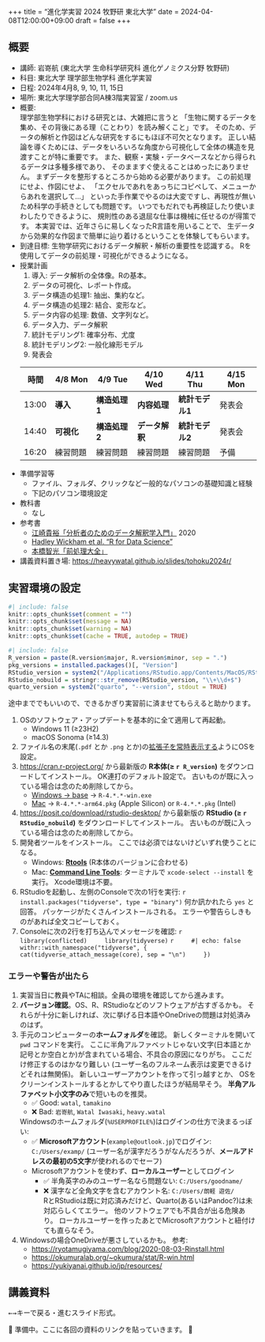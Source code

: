 +++
title = "進化学実習 2024 牧野研 東北大学"
date = 2024-04-08T12:00:00+09:00
draft = false
+++

## 概要

-   講師: 岩嵜航 (東北大学 生命科学研究科 進化ゲノミクス分野 牧野研)
-   科目: 東北大学 理学部生物学科 進化学実習
-   日程: 2024年4月8, 9, 10, 11, 15日
-   場所: 東北大学理学部合同A棟3階実習室 / zoom.us
-   概要:<br>
    理学部生物学科における研究とは、大雑把に言うと
    「生物に関するデータを集め、その背後にある理（ことわり）を読み解くこと」です。
    そのため、データの解析と作図はどんな研究をするにもほぼ不可欠となります。
    正しい結論を導くためには、データをいろいろな角度から可視化して全体の構造を見渡すことが特に重要です。
    また、観察・実験・データベースなどから得られるデータは多種多様であり、
    そのまますぐ使えることはめったにありません。
    まずデータを整形するところから始める必要があります。
    この前処理にせよ、作図にせよ、
    「エクセルであれをあっちにコピペして、メニューからあれを選択して...」
    といった手作業でやるのは大変ですし、再現性が無いため科学の手続きとしても問題です。
    いつでもだれでも再検証したり使いまわしたりできるように、
    規則性のある退屈な仕事は機械に任せるのが得策です。
    本実習では、近年さらに易しくなったR言語を用いることで、
    生データから効果的な作図まで簡単に辿り着けるということを体験してもらいます。
-   到達目標:
    生物学研究におけるデータ解釈・解析の重要性を認識する。
    Rを使用してデータの前処理・可視化ができるようになる。
-   授業計画
    1. 導入: データ解析の全体像。Rの基本。
    2. データの可視化、レポート作成。
    3. データ構造の処理1: 抽出、集約など。
    4. データ構造の処理2: 結合、変形など。
    5. データ内容の処理: 数値、文字列など。
    6. データ入力、データ解釈
    7. 統計モデリング1: 確率分布、尤度
    8. 統計モデリング2: 一般化線形モデル
    9. 発表会

    | 時間  | 4/8 Mon | 4/9 Tue | 4/10 Wed | 4/11 Thu | 4/15 Mon |
    | ----- | -------- | -------- | -------- | -------- | -------- |
    | 13:00 | **導入** | **構造処理1** | **内容処理** | **統計モデル1** | 発表会 |
    | 14:40 | **可視化** | **構造処理2** | **データ解釈** | **統計モデル2** | 発表会 |
    | 16:20 | 練習問題 | 練習問題 | 練習問題 | 練習問題 | 予備 |

-   準備学習等
    - ファイル、フォルダ、クリックなど一般的なパソコンの基礎知識と経験
    - 下記のパソコン環境設定
-   教科書
    - なし
-   参考書
    - [江崎貴裕「分析者のためのデータ解釈学入門」](https://www.amazon.co.jp/dp/B08Q7RN6XL?&linkCode=ll1&tag=heavywatal-22&linkId=019f7f04e33c452ca54983b45baa71d1&language=ja_JP&ref_=as_li_ss_tl) 2020
    - [Hadley Wickham et al. "R for Data Science"](https://r4ds.hadley.nz/)
    - [本橋智光「前処理大全」](https://www.amazon.co.jp/dp/4774196479?&linkCode=ll1&tag=heavywatal-22&linkId=71fd11103334f289e47373a7205d8392&language=ja_JP&ref_=as_li_ss_tl)
-   講義資料置き場: <https://heavywatal.github.io/slides/tohoku2024r/>


## 実習環境の設定

```r
#| include: false
knitr::opts_chunk$set(comment = "")
knitr::opts_chunk$set(message = NA)
knitr::opts_chunk$set(warning = NA)
knitr::opts_chunk$set(cache = TRUE, autodep = TRUE)
```

```r
#| include: false
R_version = paste(R.version$major, R.version$minor, sep = ".")
pkg_versions = installed.packages()[, "Version"]
RStudio_version = system2("/Applications/RStudio.app/Contents/MacOS/RStudio", "--version", stdout = TRUE)
RStudio_nobuild = stringr::str_remove(RStudio_version, "\\+\\d+$")
quarto_version = system2("quarto", "--version", stdout = TRUE)
```

途中まででもいいので、できるかぎり実習前に済ませてもらえると助かります。

1.  OSのソフトウェア・アップデートを基本的に全て適用して再起動。
    - Windows 11 (≥23H2)
    - macOS Sonoma (≥14.3)
1.  ファイル名の末尾(`.pdf` とか `.png` とか)の[拡張子を常時表示する](https://duckduckgo.com/?q=拡張子+表示)ようにOSを設定。
1.  <https://cran.r-project.org/>
    から最新版の **R本体(≥ `r R_version`)** をダウンロードしてインストール。
    OK連打のデフォルト設定で。
    古いものが既に入っている場合は念のため削除してから。
    - [Windows → base](https://cran.r-project.org/bin/windows/base) → `R-4.*.*-win.exe`
    - [Mac](https://cran.r-project.org/bin/macosx/)
      → `R-4.*.*-arm64.pkg` (Apple Silicon) or `R-4.*.*.pkg` (Intel)
1.  <https://posit.co/download/rstudio-desktop/>
    から最新版の **RStudio (≥ `r RStudio_nobuild`)** をダウンロードしてインストール。
    古いものが既に入っている場合は念のため削除してから。
1.  開発者ツールをインストール。
    ここでは必須ではないけどいずれ使うことになる。
    - Windows: [**Rtools**](https://cran.r-project.org/bin/windows/Rtools/)
      (R本体のバージョンに合わせる)
    - Mac: [**Command Line Tools**](https://duckduckgo.com/?q=command+line+tools):
      ターミナルで `xcode-select --install` を実行。
      Xcode環境は不要。
1.  RStudioを起動し、左側のConsoleで次の1行を実行:
    ```r
    install.packages("tidyverse", type = "binary")
    ```
    何か訊かれたら `yes` と回答。
    パッケージがたくさんインストールされる。
    エラーや警告らしきものがあれば全文コピーしておく。
1.  Consoleに次の2行を打ち込んでメッセージを確認:
    ```r
    library(conflicted)
    library(tidyverse)
    ```
    ```r
    #| echo: false
    withr::with_namespace("tidyverse", {
      cat(tidyverse_attach_message(core), sep = "\n")
    })
    ```


### エラーや警告が出たら

1.  実習当日に教員やTAに相談。全員の環境を確認してから進みます。
1.  **バージョン確認**。OS、R、RStudioなどのソフトウェアが古すぎるかも。
    それらが十分に新しければ、次に挙げる日本語やOneDriveの問題は対処済みのはず。
1.  手元のコンピューターの**ホームフォルダ**を確認。
    新しくターミナルを開いて `pwd` コマンドを実行。
    ここに半角アルファベットじゃない文字(日本語とか記号とか空白とか)が含まれている場合、不具合の原因になりがち。
    ここだけ修正するのはかなり難しい
    (ユーザー名のフルネーム表示は変更できるけどそれは無関係)。
    新しいユーザーアカウントを作って引っ越すとか、
    OSをクリーンインストールするとかしてやり直したほうが結局早そう。
    **半角アルファベット小文字のみ**で短いものを推奨。
    - ✅ Good: `watal`, `tamakino`
    - ❌ Bad: `岩嵜航`, `Watal Iwasaki`, `heavy.watal`

    Windowsのホームフォルダ(`%USERPROFILE%`)はログインの仕方で決まるっぽい:
    - ✅ **Microsoftアカウント**(`example@outlook.jp`)でログイン:
      `C:/Users/examp/` (ユーザー名が漢字だろうがなんだろうが、**メールアドレスの最初の5文字**が使われるのでセーフ)
    - Microsoftアカウントを使わず、**ローカルユーザー**としてログイン
      - ✅ 半角英字のみのユーザー名なら問題ない: `C:/Users/goodname/`
      - ❌ 漢字など全角文字を含むアカウント名: `C:/Users/朗軽 遊佐/`<br>
        RとRStudioは既に対応済みだけど、Quarto(あるいはPandoc?)は未対応らしくてエラー。
        他のソフトウェアでも不具合が出る危険あり。
        ローカルユーザーを作ったあとでMicrosoftアカウントと紐付けても直らなそう。
1.  Windowsの場合OneDriveが悪さしているかも。
    参考:
    - <https://ryotamugiyama.com/blog/2020-08-03-Rinstall.html>
    - <https://okumuralab.org/~okumura/stat/R-win.html>
    - <https://yukiyanai.github.io/jp/resources/>


## 講義資料

<kbd>←</kbd><kbd>→</kbd>キーで戻る・進むスライド形式。

🚧 準備中。ここに各回の資料のリンクを貼っていきます。 🚧
